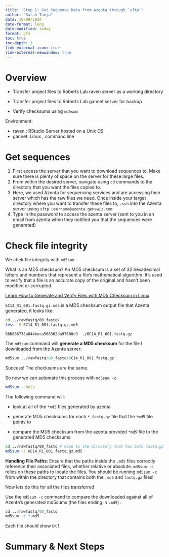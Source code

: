 ```yaml
---
title: "Step 1: Get Sequence Data from Azenta through `sftp`"
author: "Sarah Tanja"
date: 10/09/2024
date-format: long
date-modified: today
format: gfm
toc: true
toc-depth: 3
link-external-icon: true
link-external-newwindow: true
---
```


# Overview

-   Transfer project files to Roberts Lab raven server as a working directory

-   Transfer project files to Roberts Lab gannet server for backup

-   Verify checksums using `md5sum`

Environment:

-   raven : RStudio Server hosted on a Unix OS
-   gannet: Linux , command line

# Get sequences

1.  First access the server that you want to download sequences to. Make sure there is plenty of space on the server for these large files.
2.  From within the desired server, navigate using `cd` commands to the directory that you want the files copied to.
3.  Here, we used Azenta for sequencing services and are accessing their server which has the raw files we need. Once inside your target directory where you want to transfer these files to, `.ssh` into the Azenta server using `sftp username@azenta.genewiz.com`
4.  Type in the password to access the azenta server (sent to you in an email from azenta when they notified you that the sequences were generated)

# Check file integrity

We chek file integrity with `md5sum` .

What is an MD5 checksum? An MD5 checksum is a set of 32 hexadecimal letters and numbers that represent a file's mathematical algorithm. It's used to verify that a file is an accurate copy of the original and hasn't been modified or corrupted.

::: callout-info
[Learn How to Generate and Verify Files with MD5 Checksum in Linux](https://www.tecmint.com/generate-verify-check-files-md5-checksum-linux/)
:::

`6C14_R1_001.fastq.gz.md5` is a MD5 checksum output file that Azenta generated, it looks like:

```bash
cd ../rawfastq/00_fastq/
less -S 6C14_R1_001.fastq.gz.md5
```

`986886738a844beca568362da97600c9  ./6C14_R1_001.fastq.gz`

The `md5sum` command will **generate a MD5 checksum** for the file I downloaded from the Azenta server:

```r
md5sum ../rawfastq/00_fastq/6C14_R1_001.fastq.gz
```

Success! The checksums are the same.

So now we can automate this process with `md5sum -c`

```bash
md5sum --help
```

The following command will:

-   look at all of the `*md5` files generated by azenta

-   generate MD5 checksums for each `*.fastq.gz` file that the `*md5` file points to

-   compare the MD5 checksum from the azenta provided `*md5` file to the generated MD5 checksums

```bash
cd ../rawfastq/00_fastq # move to the directory that has both fastq.gz and md5 files
md5sum -c 6C14_R1_001.fastq.gz.md5
```

::: callout-caution
**Handling File Paths**: Ensure that the paths inside the `.md5` files correctly reference their associated files, whether relative or absolute. `md5sum -c` relies on these paths to locate the files. You should be running `md5sum -c` from within the directory that contains both the `.md5` and `fastq.gz` files!
:::

Now lets do this for all the files transferred

Use the `md5sum -c` command to compare the downloaded against all of Azenta's generated md5sums (the files ending in `.md5`) :

```r
cd ../rawfastq/00_fastq
md5sum -c *.md5
```

::: {.callout-tip appearance="minimal" icon="false"}
Each file should show `OK` !
:::

# Summary & Next Steps 
